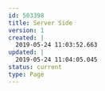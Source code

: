 ---
id: 503398
title: Server Side
version: 1
created: |
  2019-05-24 11:03:52.663
updated: |
  2019-05-24 11:04:05.045
status: current
type: Page
---


